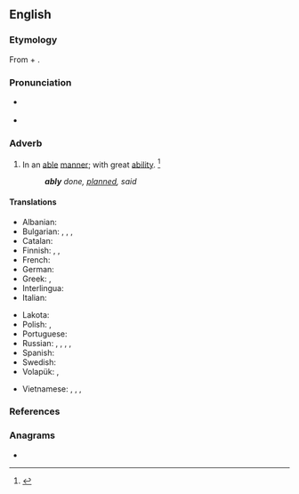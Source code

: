{{also|-ably}}
==English==

===Etymology===
From {{inh|en|enm|able}} + {{m|en|-ly|}}.

===Pronunciation===
* {{a|US}} {{IPA|en|/ˈeɪ.bli/|/ˈeɪ.bə.li/}}
* {{audio|en|LL-Q1860 (eng)-Vealhurl-ably.wav|Audio (Southern England)}}

===Adverb===
{{en-adv}}

# In an [[able]] [[manner]]; with great [[ability]]. {{defdate|First attested around 1350 to 1470.}}<ref name=SOED>{{R:SOED5|page=6}}</ref>
#: '''''ably''' done, [[planned]], said''

====Translations====
{{trans-top|with great ability}}
* Albanian: {{t|sq|i afte}}
* Bulgarian: {{t+|bg|умело}}, {{t+|bg|ловко}}, {{t+|bg|сръчно}}, {{t+|bg|компетентно}}
* Catalan: {{t+|ca|hàbilment}}
* Finnish: {{t+|fi|pontevasti}}, {{t+|fi|taitavasti}}, {{t+|fi|hyvin}}
* French: {{t+|fr|habilement}}
* German: {{t+|de|fähig}}
* Greek: {{t+|el|ικανά}}, {{t+|el|άξια}}
* Interlingua: {{t|ia|habilemente}}
* Italian: {{t+|it|abilmente}}
{{trans-mid}}
* Lakota: {{t|lkt|waṡ'ágya}}
* Polish: {{t+|pl|umiejętnie}}, {{t+|pl|zręcznie}}
* Portuguese: {{t+|pt|habilmente}}
* Russian: {{t+|ru|уме́ло}}, {{t+|ru|ло́вко}}, {{t+|ru|иску́сно}}, {{t+|ru|компете́нтно}}, {{t+|ru|квалифици́рованно}}
* Spanish: {{t+|es|hábilmente}}
* Swedish: {{t+|sv|skickligt}}
* Volapük: {{t|vo|fägiko}}, {{t|vo|fägo}}
{{trans-bottom}}

{{checktrans-top}}
* Vietnamese: {{t-check|vi|có khả năng}}, {{t+check|vi|có tài}}, {{t+check|vi|khéo léo}}, {{t+check|vi|tài tình}}
{{trans-mid}}
{{trans-bottom}}

===References===
<references/>

===Anagrams===
* {{anagrams|en|a=ably|Alby|Blay|blay}}